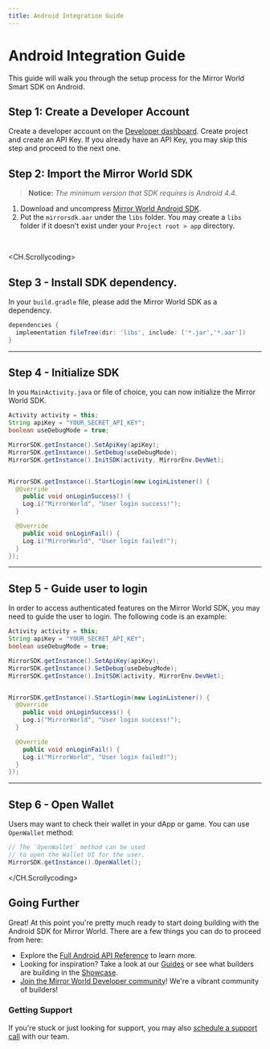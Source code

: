 ```yaml
---
title: Android Integration Guide
---
```


# Android Integration Guide

This guide will walk you through the setup process for the Mirror World Smart SDK on Android.

## Step 1: Create a Developer Account
Create a developer account on the [Developer dashboard](https://app.mirrorworld.fun). Create project and create an API Key. If you already have an API Key, you may skip this step and proceed to the next one.

## Step 2: Import the Mirror World SDK

> **Notice:**
> *The minimum version that SDK requires is Android 4.4.*


1.  Download and uncompress [Mirror World Android SDK](https://github.com/mirrorworld-universe/mirrorworld-sdk-android/releases/tag/v1.1.0).
2.  Put the `mirrorsdk.aar` under the `libs` folder. You may create a `libs` folder if it doesn't exist under your `Project root > app` directory.

<br />

<CH.Scrollycoding>

  ## Step 3 - Install SDK dependency.

  In your `build.gradle` file, please add the Mirror World SDK as a dependency.

  ```gradle build.gradle focus=2
  dependencies {
    implementation fileTree(dir: 'libs', include: ['*.jar','*.aar'])
  }
  ```

  ---

  ## Step 4 - Initialize SDK

  In you `MainActivity.java` or file of choice, you can now initialize the Mirror World SDK.

  ```java MainActivity.java focus=1:7
  Activity activity = this;
  String apiKey = "YOUR_SECRET_API_KEY";
  boolean useDebugMode = true;

  MirrorSDK.getInstance().SetApiKey(apiKey);
  MirrorSDK.getInstance().SetDebug(useDebugMode);
  MirrorSDK.getInstance().InitSDK(activity, MirrorEnv.DevNet);


  MirrorSDK.getInstance().StartLogin(new LoginListener() {
    @Override
      public void onLoginSuccess() {
      Log.i("MirrorWorld", "User login success!");
    }

    @Override
      public void onLoginFail() {
      Log.i("MirrorWorld", "User login failed!");
    }
  });
  ```

  ---

  ## Step 5 - Guide user to login
  In order to access authenticated features on the Mirror World SDK, you may
  need to guide the user to login. The following code is an example:

  ```java MainActivity.java focus=10:19
  Activity activity = this;
  String apiKey = "YOUR_SECRET_API_KEY";
  boolean useDebugMode = true;

  MirrorSDK.getInstance().SetApiKey(apiKey);
  MirrorSDK.getInstance().SetDebug(useDebugMode);
  MirrorSDK.getInstance().InitSDK(activity, MirrorEnv.DevNet);


  MirrorSDK.getInstance().StartLogin(new LoginListener() {
    @Override
      public void onLoginSuccess() {
      Log.i("MirrorWorld", "User login success!");
    }

    @Override
      public void onLoginFail() {
      Log.i("MirrorWorld", "User login failed!");
    }
  });
  ```

  ---

  ## Step 6 - Open Wallet
  Users may want to check their wallet in your dApp or game. You can use `OpenWallet` method:

  ```java SomeActivity.java
  // The `OpenWallet` method can be used
  // to open the Wallet UI for the user.
  MirrorSDK.getInstance().OpenWallet();
  ```


</CH.Scrollycoding>

## Going Further
Great! At this point you're pretty much ready to start doing building with the
Android SDK for Mirror World. There are a few things you can do to proceed from here:

- Explore the [Full Android API Reference](/api-reference/android) to learn more.
- Looking for inspiration? Take a look at our [Guides](/guides) or see what builders are building in the [Showcase](/showcase).
- [Join the Mirror World Developer community](https://mirrorworld.fun/discord)! We're a vibrant community of builders!


### Getting Support
If you're stuck or just looking for support, you may also [schedule a support call](https://mirrorworld.fun/support) with our team.